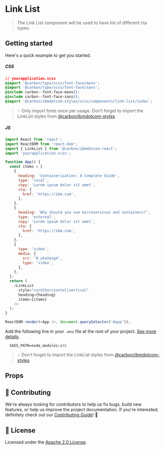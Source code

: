 
# Link List

> The Link List component will be used to have list of different cta types.

## Getting started

Here's a quick example to get you started.

##### CSS

```css
// yourapplication.scss
@import '@carbon/type/scss/font-face/mono';
@import '@carbon/type/scss/font-face/sans';
@include carbon--font-face-mono();
@include carbon--font-face-sans();
@import '@carbon/ibmdotcom-styles/scss/components/link-list/index';
```

> 💡 Only import fonts once per usage. Don't forget to import the LinkList
> styles from
> [@carbon/ibmdotcom-styles](https://github.com/carbon-design-system/ibm-dotcom-library/blob/master/packages/styles).

##### JS

```javascript
import React from 'react';
import ReactDOM from 'react-dom';
import { LinkList } from '@carbon/ibmdotcom-react';
import 'yourapplication.scss';

function App() {
  const items = [
    {
      heading: 'Containerization: A Complete Guide',
      type: 'local',
      copy: 'Lorem ipsum dolor sit amet',
      cta: {
        href: 'https://ibm.com',
      },
    },
    {
      heading: 'Why should you use microservices and containers?',
      type: 'external',
      copy: 'Lorem ipsum dolor sit amet',
      cta: {
        href: 'https://ibm.com',
      },
    },
    {
      type: 'video',
      media: {
        src: '0_uka1msg4',
        type: 'video',
      },
    },
  ];
  return (
    <LinkList
      style="card|horizontal|vertical"
      heading={heading}
      items={items}
    />
  );
}

ReactDOM.render(<App />, document.querySelector('#app'));
```

Add the following line in your `.env` file at the root of your project.
[See more details](https://github.com/carbon-design-system/ibm-dotcom-library/tree/master/packages/styles#usage).

```
  SASS_PATH=node_modules:src
```

> 💡 Don't forget to import the LinkList styles from
> [@carbon/ibmdotcom-styles](https://github.com/carbon-design-system/ibm-dotcom-library/blob/master/packages/styles).

## Props

<Props of={LinkList} />

## 🙌 Contributing

We're always looking for contributors to help us fix bugs, build new features,
or help us improve the project documentation. If you're interested, definitely
check out our
[Contributing Guide](https://github.com/carbon-design-system/ibm-dotcom-library/blob/master/.github/CONTRIBUTING.md)!
👀

## 📝 License

Licensed under the
[Apache 2.0 License](https://github.com/carbon-design-system/ibm-dotcom-library/blob/master/LICENSE).
